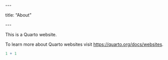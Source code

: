 \-\--

title: "About"

\-\--

This is a Quarto website.

To learn more about Quarto websites visit <https://quarto.org/docs/websites>.

```r

1 + 1
```
